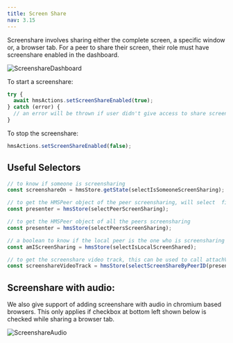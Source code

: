 ```yaml
---
title: Screen Share
nav: 3.15
---
```


Screenshare involves sharing either the complete screen, a specific window or, a browser tab. 
For a peer to share their screen, their role must have screenshare enabled in the dashboard.

![ScreenshareDashboard](/docs/v2/screenshare-dashboard.png)

To start a screenshare:

```js
try {
  await hmsActions.setScreenShareEnabled(true);
} catch (error) {
  // an error will be thrown if user didn't give access to share screen
}
```

To stop the screenshare:

```js
hmsActions.setScreenShareEnabled(false);
```


## Useful Selectors

```js
// to know if someone is screensharing
const screenshareOn = hmsStore.getState(selectIsSomeoneScreenSharing);

// to get the HMSPeer object of the peer screensharing, will select  first if multiple screenshares
const presenter = hmsStore(selectPeerScreenSharing);

// to get the HMSPeer object of all the peers screensharing
const presenter = hmsStore(selectPeersScreenSharing);

// a boolean to know if the local peer is the one who is screensharing
const amIScreenSharing = hmsStore(selectIsLocalScreenShared);

// to get the screenshare video track, this can be used to call attachVideo for rendering
const screenshareVideoTrack = hmsStore(selectScreenShareByPeerID(presenter.id));
```


## Screenshare with audio:

We also give support of adding screenshare with audio in chromium based browsers. This only applies if checkbox at bottom left
shown below is checked while sharing a browser tab.

![ScreenshareAudio](/docs/v2/screenshare-audio.png)
